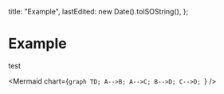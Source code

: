 
  title: "Example",
  lastEdited: new Date().toISOString(),
};

# Example

test

<Mermaid
  chart={`graph TD;
    A-->B;
    A-->C;
    B-->D;
    C-->D;
`}
/>
